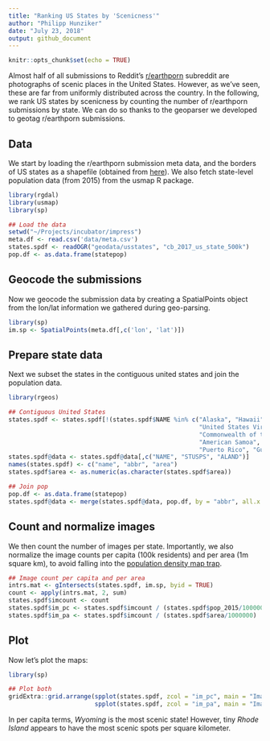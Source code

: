 ```yaml
---
title: "Ranking US States by 'Scenicness'"
author: "Philipp Hunziker"
date: "July 23, 2018"
output: github_document
---
```


```r
knitr::opts_chunk$set(echo = TRUE)
```

Almost half of all submissions to Reddit's [r/earthporn](http://www.reddit.com/r/earthporn) subreddit are photographs of scenic places in the United States. However, as we've seen, these are far from uniformly distributed across the country. In the following, we rank US states by scenicness by counting the number of  r/earthporn submissions by state. We can do so thanks to the geoparser we developed to geotag r/earthporn submissions.

## Data

We start by loading the r/earthporn submission meta data, and the borders of US states as a shapefile (obtained from [here](https://www.census.gov/geo/maps-data/data/cbf/cbf_state.html)). We also fetch state-level population data (from 2015) from the usmap R package.

```r
library(rgdal)
library(usmap)
library(sp)

## Load the data
setwd("~/Projects/incubator/impress")
meta.df <- read.csv('data/meta.csv')
states.spdf <- readOGR("geodata/usstates", "cb_2017_us_state_500k")
pop.df <- as.data.frame(statepop)
```

## Geocode the submissions

Now we geocode the submission data by creating a SpatialPoints object from the lon/lat information we gathered during geo-parsing.

```r
library(sp)
im.sp <- SpatialPoints(meta.df[,c('lon', 'lat')])
```

## Prepare state data

Next we subset the states in the contiguous united states and join the population data. 

```r
library(rgeos)

## Contiguous United States
states.spdf <- states.spdf[!(states.spdf$NAME %in% c("Alaska", "Hawaii", 
                                                     "United States Virgin Islands", 
                                                     "Commonwealth of the Northern Mariana Islands", 
                                                     "American Samoa", 
                                                     "Puerto Rico", "Guam")),]
states.spdf@data <- states.spdf@data[,c("NAME", "STUSPS", "ALAND")]
names(states.spdf) <- c("name", "abbr", "area")
states.spdf$area <- as.numeric(as.character(states.spdf$area))

## Join pop
pop.df <- as.data.frame(statepop)
states.spdf@data <- merge(states.spdf@data, pop.df, by = "abbr", all.x = TRUE, all.y = FALSE, sort = FALSE)
```

## Count and normalize images

We then count the number of images per state. Importantly, we also normalize the image counts per capita (100k residents) and per area (1m square km), to avoid falling into the [population density map trap](https://xkcd.com/1138/).

```r
## Image count per capita and per area
intrs.mat <- gIntersects(states.spdf, im.sp, byid = TRUE)
count <- apply(intrs.mat, 2, sum)
states.spdf$imcount <- count
states.spdf$im_pc <- states.spdf$imcount / (states.spdf$pop_2015/100000)
states.spdf$im_pa <- states.spdf$imcount / (states.spdf$area/1000000)
```

## Plot

Now let's plot the maps:


```r
library(sp)

## Plot both
gridExtra::grid.arrange(spplot(states.spdf, zcol = "im_pc", main = "Images per 100k residents"), 
                        spplot(states.spdf, zcol = "im_pa", main = "Images per 1m square km"))

```

In per capita terms, *Wyoming* is the most scenic state! However, tiny *Rhode Island* appears to have the most scenic spots per square kilometer. 

